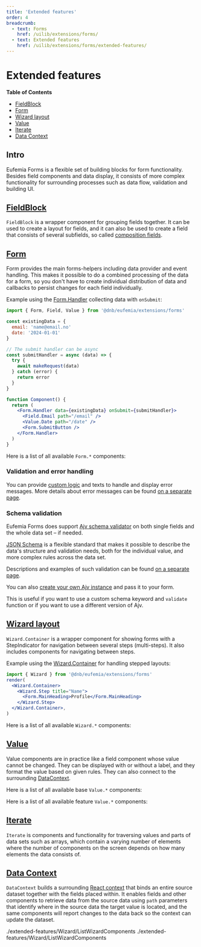 ```yaml
---
title: 'Extended features'
order: 4
breadcrumb:
  - text: Forms
    href: /uilib/extensions/forms/
  - text: Extended features
    href: /uilib/extensions/forms/extended-features/
---
```



# Extended features

**Table of Contents**

- [FieldBlock](#fieldblock)
- [Form](#form)
- [Wizard layout](#wizard-layout)
- [Value](#value)
- [Iterate](#iterate)
- [Data Context](#data-context)

## Intro

Eufemia Forms is a flexible set of building blocks for form functionality. Besides field components and data display, it consists of more complex functionality for surrounding processes such as data flow, validation and building UI.

## [FieldBlock](/uilib/extensions/forms/create-component/FieldBlock)

`FieldBlock` is a wrapper component for grouping fields together. It can be used to create a layout for fields, and it can also be used to create a field that consists of several subfields, so called [composition fields](/uilib/extensions/forms/create-component/FieldBlock#composition-fields).

## [Form](/uilib/extensions/forms/extended-features/Form)

Form provides the main forms-helpers including data provider and event handling. This makes it possible to do a combined processing of the data for a form, so you don't have to create individual distribution of data and callbacks to persist changes for each field individually.

Example using the [Form.Handler](/uilib/extensions/forms/extended-features/Form/Handler) collecting data with `onSubmit`:

```jsx
import { Form, Field, Value } from '@dnb/eufemia/extensions/forms'

const existingData = {
  email: 'name@email.no'
  date: '2024-01-01'
}

// The submit handler can be async
const submitHandler = async (data) => {
  try {
    await makeRequest(data)
  } catch (error) {
    return error
  }
}

function Component() {
  return (
    <Form.Handler data={existingData} onSubmit={submitHandler}>
      <Field.Email path="/email" />
      <Value.Date path="/date" />
      <Form.SubmitButton />
    </Form.Handler>
  )
}
```

Here is a list of all available `Form.*` components:

<ListFormComponents size="small" />

### Validation and error handling

You can provide [custom logic](/uilib/extensions/forms/getting-started/#validation-and-error-handling) and texts to handle and display error messages. More details about error messages can be found [on a separate page](/uilib/extensions/forms/extended-features/Form/error-messages).

### Schema validation

Eufemia Forms does support [Ajv schema validator](https://ajv.js.org/) on both single fields and the whole data set – if needed.

[JSON Schema](https://json-schema.org/) is a flexible standard that makes it possible to describe the data's structure and validation needs, both for the individual value, and more complex rules across the data set.

Descriptions and examples of such validation can be found [on a separate page](/uilib/extensions/forms/extended-features/Form/schema-validation).

You can also [create your own Ajv instance](/uilib/extensions/forms/extended-features/Form/schema-validation/#custom-ajv-instance-and-keywords) and pass it to your form.

This is useful if you want to use a custom schema keyword and `validate` function or if you want to use a different version of Ajv.

## [Wizard layout](/uilib/extensions/forms/extended-features/Wizard/Container)

`Wizard.Container` is a wrapper component for showing forms with a StepIndicator for navigation between several steps (multi-steps). It also includes components for navigating between steps.

Example using the [Wizard.Container](/uilib/extensions/forms/extended-features/Wizard/Container) for handling stepped layouts:

```jsx
import { Wizard } from '@dnb/eufemia/extensions/forms'
render(
  <Wizard.Container>
    <Wizard.Step title="Name">
      <Form.MainHeading>Profile</Form.MainHeading>
    </Wizard.Step>
  </Wizard.Container>,
)
```

Here is a list of all available `Wizard.*` components:

<ListWizardComponents size="small" />

## [Value](/uilib/extensions/forms/extended-features/Value/)

Value components are in practice like a field component whose value cannot be changed. They can be displayed with or without a label, and they format the value based on given rules. They can also connect to the surrounding [DataContext](/uilib/extensions/forms/extended-features/DataContext/).

Here is a list of all available base `Value.*` components:

<ListBaseValueComponents size="small" />

Here is a list of all available feature `Value.*` components:

<ListFeatureValueComponents size="small" />

## [Iterate](/uilib/extensions/forms/extended-features/Iterate/)

`Iterate` is components and functionality for traversing values and parts of data sets such as arrays, which contain a varying number of elements where the number of components on the screen depends on how many elements the data consists of.

<ListIterateComponents size="small" />

## [Data Context](/uilib/extensions/forms/extended-features/DataContext/)

`DataContext` builds a surrounding [React context](https://react.dev/learn/passing-data-deeply-with-context) that binds an entire source dataset together with the fields placed within. It enables fields and other components to retrieve data from the source data using `path` parameters that identify where in the source data the target value is located, and the same components will report changes to the data back so the context can update the dataset.

<ListDataContextComponents size="small" />
./extended-features/Wizard/ListWizardComponents ./extended-features/Wizard/ListWizardComponents
